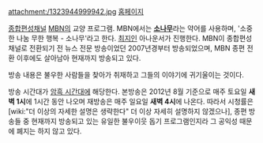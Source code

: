 attachment:/1323944999942.jpg
[http://mbn.mk.co.kr/pages/vod/programMain.php?progCode=532 홈페이지]

[[종합편성채널]] [[MBN]]의 교양 프로그램. MBN에서는 '''[[소나무]]'''라는 약어를 사용하며, '소중한 나눔 무한 행복 - 소나무'라고 한다. [[최지인]] 아나운서가 진행한다. MBN이 종합편성채널로 전환되기 전 뉴스 전문 방송이었던 2007년경부터 방송되었으며, MBN 종편 전환 이후에도 살아남아 현재까지 방송되고 있다.

방송 내용은 불우한 사람들을 찾아가 취재하고 그들의 이야기에 귀기울이는 것이다.

방송 시간대가 [[암흑 시간대]]에 해당한다. 본방송은 2012년 8월 기준으로 매주 토요일 '''새벽 1시'''에 1시간 동안 나오며 재방송은 매주 일요일 '''새벽 4시'''에 나온다. 따라서 시청률은 [wiki:"더 이상의 자세한 설명은 생략한다" 더 이상 자세히 설명하지 않겠으나], 종편 방송들 중 현재까지 방송되고 있는 유일한 불우이웃 돕기 프로그램인지라 그 공익성 때문에 폐지는 하지 않고 있다.
